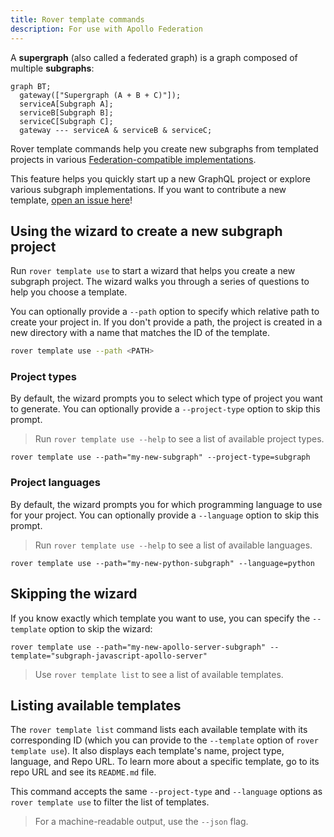 ```yaml
---
title: Rover template commands
description: For use with Apollo Federation
---
```


A **supergraph** (also called a federated graph) is a graph composed of multiple **subgraphs**:

```mermaid
graph BT;
  gateway(["Supergraph (A + B + C)"]);
  serviceA[Subgraph A];
  serviceB[Subgraph B];
  serviceC[Subgraph C];
  gateway --- serviceA & serviceB & serviceC;
```

Rover template commands help you create new subgraphs from templated projects in various [Federation-compatible implementations](/federation/supported-subgraphs).

This feature helps you quickly start up a new GraphQL project or explore various subgraph implementations. If you want to contribute a new template, [open an issue here](https://github.com/apollographql/rover/issues/new/choose)!

## Using the wizard to create a new subgraph project

Run `rover template use` to start a wizard that helps you create a new subgraph project. The wizard walks you through a series of questions to help you choose a template.

You can optionally provide a `--path` option to specify which relative path to create your project in. If you don't provide a path, the project is created in a new directory with a name that matches the ID of the template.

```bash
rover template use --path <PATH>
```

### Project types

By default, the wizard prompts you to select which type of project you want to generate. You can optionally provide a `--project-type` option to skip this prompt.

> Run `rover template use --help` to see a list of available project types.

```shell
rover template use --path="my-new-subgraph" --project-type=subgraph
```

### Project languages

By default, the wizard prompts you for which programming language to use for your project. You can optionally provide a `--language` option to skip this prompt.

> Run `rover template use --help` to see a list of available languages.

```shell
rover template use --path="my-new-python-subgraph" --language=python
```

## Skipping the wizard

If you know exactly which template you want to use, you can specify the `--template` option to skip the wizard:

```shell
rover template use --path="my-new-apollo-server-subgraph" --template="subgraph-javascript-apollo-server"
```

> Use `rover template list` to see a list of available templates.

## Listing available templates

The `rover template list` command lists each available template with its corresponding ID (which you can provide to the `--template` option of `rover template use`). It also displays each template's name, project type, language, and Repo URL. To learn more about a specific template, go to its repo URL and see its `README.md` file.

This command accepts the same `--project-type` and `--language` options as `rover template use` to filter the list of templates.

> For a machine-readable output, use the `--json` flag.
